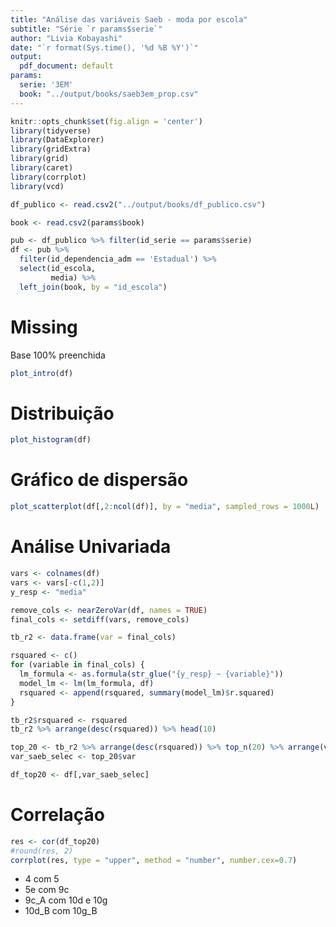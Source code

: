 ```yaml
---
title: "Análise das variáveis Saeb - moda por escola"
subtitle: "Série `r params$serie`"
author: "Livia Kobayashi"
date: "`r format(Sys.time(), '%d %B %Y')`"
output: 
  pdf_document: default
params: 
  serie: '3EM'
  book: "../output/books/saeb3em_prop.csv"  
---
```


```r
knitr::opts_chunk$set(fig.align = 'center')
library(tidyverse)
library(DataExplorer)
library(gridExtra)
library(grid)
library(caret)
library(corrplot)
library(vcd)
```

```r

df_publico <- read.csv2("../output/books/df_publico.csv")

book <- read.csv2(params$book)
```


```r

pub <- df_publico %>% filter(id_serie == params$serie)
df <- pub %>% 
  filter(id_dependencia_adm == 'Estadual') %>% 
  select(id_escola,
         media) %>% 
  left_join(book, by = "id_escola")


```
# Missing
Base 100% preenchida
```r
plot_intro(df)

```

# Distribuição

```r
plot_histogram(df)
```
# Gráfico de dispersão
```r
plot_scatterplot(df[,2:ncol(df)], by = "media", sampled_rows = 1000L)
```
# Análise Univariada
```r
vars <- colnames(df)
vars <- vars[-c(1,2)]
y_resp <- "media"

remove_cols <- nearZeroVar(df, names = TRUE)
final_cols <- setdiff(vars, remove_cols)

tb_r2 <- data.frame(var = final_cols)

rsquared <- c()
for (variable in final_cols) {
  lm_formula <- as.formula(str_glue("{y_resp} ~ {variable}"))
  model_lm <- lm(lm_formula, df)
  rsquared <- append(rsquared, summary(model_lm)$r.squared)
}

tb_r2$rsquared <- rsquared
tb_r2 %>% arrange(desc(rsquared)) %>% head(10)

```
```r
top_20 <- tb_r2 %>% arrange(desc(rsquared)) %>% top_n(20) %>% arrange(var)
var_saeb_selec <- top_20$var
```
```r
df_top20 <- df[,var_saeb_selec]
```

# Correlação
```r
res <- cor(df_top20)
#round(res, 2)
corrplot(res, type = "upper", method = "number", number.cex=0.7)

```
* 4 com 5
* 5e com 9c
* 9c_A com 10d e 10g
* 10d_B com 10g_B

